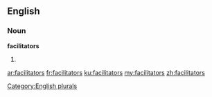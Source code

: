 ==English==

===Noun===
'''facilitators'''

# {{plural of|facilitator}}

[[Category:English plurals]]

[[ar:facilitators]]
[[fr:facilitators]]
[[ku:facilitators]]
[[my:facilitators]]
[[zh:facilitators]]